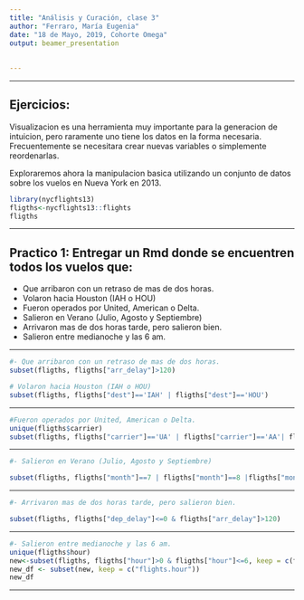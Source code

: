 ```yaml
---
title: "Análisis y Curación, clase 3"
author: "Ferraro, María Eugenia"
date: "18 de Mayo, 2019, Cohorte Omega"
output: beamer_presentation
 
  
---
```



***
## Ejercicios:

Visualizacion es una herramienta muy importante para la generacion de intuicion, pero
raramente uno tiene los datos en la forma necesaria. Frecuentemente se necesitara 
crear nuevas variables o simplemente reordenarlas.

Exploraremos ahora la manipulacion basica utilizando un conjunto de datos sobre los
vuelos en Nueva York en 2013.

```r
library(nycflights13)
fligths<-nycflights13::flights
fligths
```

***
## Practico 1: Entregar un Rmd donde se encuentren todos los vuelos que:

- Que arribaron con un retraso de mas de dos horas.
- Volaron hacia Houston (IAH o HOU)
- Fueron operados por United, American o Delta.
- Salieron en Verano (Julio, Agosto y Septiembre)
- Arrivaron mas de dos horas tarde, pero salieron bien.
- Salieron entre medianoche y las 6 am.


***

```r
#- Que arribaron con un retraso de mas de dos horas.
subset(fligths, fligths["arr_delay"]>120)

```
```r
# Volaron hacia Houston (IAH o HOU)
subset(fligths, fligths["dest"]=='IAH' | fligths["dest"]=='HOU')
```
***

```r
#Fueron operados por United, American o Delta.
unique(fligths$carrier)
subset(fligths, fligths["carrier"]=='UA' | fligths["carrier"]=='AA'| fligths["carrier"]=='DL')
```
***

```r
#- Salieron en Verano (Julio, Agosto y Septiembre)

subset(fligths, fligths["month"]==7 | fligths["month"]==8 |fligths["month"]==9)

```
***


```r
#- Arrivaron mas de dos horas tarde, pero salieron bien.

subset(fligths, fligths["dep_delay"]<=0 & fligths["arr_delay"]>120)

```
***
```r
#- Salieron entre medianoche y las 6 am.
unique(fligths$hour)
new<-subset(fligths, fligths["hour"]>0 & fligths["hour"]<=6, keep = c(flights["hour"]))
new_df <- subset(new, keep = c("flights.hour"))
new_df
```
***

